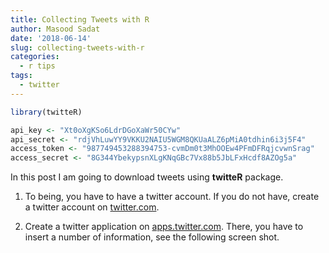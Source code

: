 ```yaml
---
title: Collecting Tweets with R
author: Masood Sadat
date: '2018-06-14'
slug: collecting-tweets-with-r
categories:
  - r tips
tags:
  - twitter
---
```


```r
library(twitteR)

api_key <- "Xt0oXgKSo6LdrDGoXaWr50CYw"
api_secret <- "rdjVhLuwYY9VKKU2NAIU5WGM8QKUaALZ6pMiA0tdhin6i3j5F4"
access_token <- "987749453288394753-cvmDm0t3MhOOEw4PFmDFRqjcvwnSrag"
access_secret <- "8G344YbekypsnXLgKNqGBc7Vx88b5JbLFxHcdf8AZOg5a"
```

In this post I am going to download tweets using **twitteR** package.

1. To being, you have to have a twitter account. If you do not have, create a twitter account on [twitter.com](https://twitter.com).

2. Create a twitter application on [apps.twitter.com](https://apps.twitter.com). There, you have to insert a number of information, see the following screen shot.

